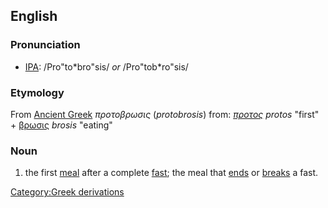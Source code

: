 ==English==

===Pronunciation===
*[[IPA]]: /Pro"to*bro"sis/ ''or'' /Pro"tob*ro"sis/

===Etymology===
[[Category:Greek derivations]]
From [[Ancient Greek]] ''προτοβρωσις'' (''protobrosis'') from: ''[[προτος]]'' ''protos'' "first" + [[βρωσις]] ''brosis'' "eating"

===Noun===
{{en-noun|protobroses}}

# the first [[meal]] after a complete [[fast]]; the meal that [[end]]s or [[break]]s a fast.